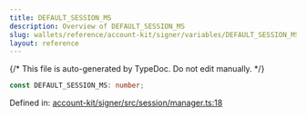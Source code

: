 ```yaml
---
title: DEFAULT_SESSION_MS
description: Overview of DEFAULT_SESSION_MS
slug: wallets/reference/account-kit/signer/variables/DEFAULT_SESSION_MS
layout: reference
---
```


{/* This file is auto-generated by TypeDoc. Do not edit manually. */}

```ts
const DEFAULT_SESSION_MS: number;
```

Defined in: [account-kit/signer/src/session/manager.ts:18](https://github.com/alchemyplatform/aa-sdk/blob/153785ddc87beb160382c2bae7dbafa4a66ade9a/account-kit/signer/src/session/manager.ts#L18)
